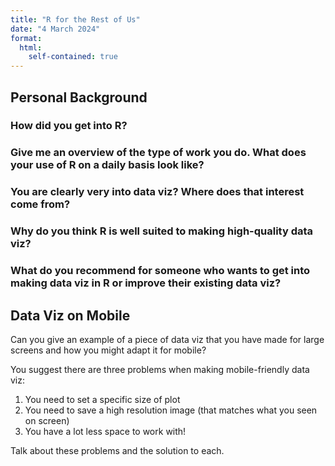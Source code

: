```yaml
---
title: "R for the Rest of Us"
date: "4 March 2024"
format:
  html: 
    self-contained: true
---
```


## Personal Background

### How did you get into R?

### Give me an overview of the type of work you do. What does your use of R on a daily basis look like?

### You are clearly very into data viz? Where does that interest come from? 

### Why do you think R is well suited to making high-quality data viz?

### What do you recommend for someone who wants to get into making data viz in R or improve their existing data viz? 

## Data Viz on Mobile

Can you give an example of a piece of data viz that you have made for large screens and how you might adapt it for mobile?

You suggest there are three problems when making mobile-friendly data viz:

1.	You need to set a specific size of plot
2.	You need to save a high resolution image (that matches what you seen on screen)
3.	You have a lot less space to work with!

Talk about these problems and the solution to each.
